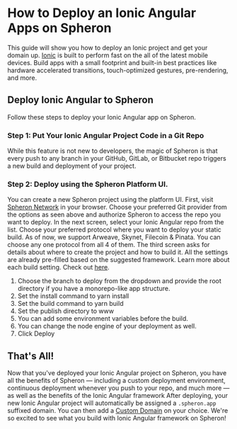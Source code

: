 
# How to Deploy an Ionic Angular Apps on Spheron

This guide will show you how to deploy an Ionic project and get your domain up.
[Ionic](https://ionicframework.com/) is built to perform fast on the all of the latest mobile devices. Build apps with a small footprint and built-in best practices like hardware accelerated transitions, touch-optimized gestures, pre-rendering, and more.

## Deploy Ionic Angular to Spheron

Follow these steps to deploy your Ionic Angular app on Spheron.

### Step 1: Put Your Ionic Angular Project Code in a Git Repo

While this feature is not new to developers, the magic of Spheron is that every push to any branch in your GitHub, GitLab, or Bitbucket repo triggers a new build and deployment of your project.

### Step 2: Deploy using the Spheron Platform UI.

You can create a new Spheron project using the platform UI. First, visit [Spheron Network](https://app.spheron.network/) in your browser.
Choose your preferred Git provider from the options as seen above and authorize Spheron to access the repo you want to deploy.
In the next screen, select your Ionic Angular repo from the list.
Choose your preferred protocol where you want to deploy your static build. As of now, we support Arweave, Skynet, Filecoin & Pinata. You can choose any one protocol from all 4 of them.
The third screen asks for details about where to create the project and how to build it. All the settings are already pre-filled based on the suggested framework. Learn more about each build setting. Check out [here](https://docs.spheron.network/deployments/get-started#configuring-the-deployment).

1. Choose the branch to deploy from the dropdown and provide the root directory if you have a monorepo-like app structure.
2. Set the install command to yarn install
3. Set the build command to yarn build
4. Set the publish directory to www
5. You can add some environment variables before the build.
6. You can change the node engine of your deployment as well.
7. Click Deploy

## That's All!

Now that you've deployed your Ionic Angular project on Spheron, you have all the benefits of Spheron — including a custom deployment environment, continuous deployment whenever you push to your repo, and much more — as well as the benefits of the Ionic Angular framework
After deploying, your new Ionic Angular project will automatically be assigned a `.spheron.app` suffixed domain. You can then add a [Custom Domain](https://docs.spheron.network/domain-and-https/centralized-domain/attach-domain) on your choice.
We're so excited to see what you build with Ionic Angular framework on Spheron!

<Navigation name="Deploy Ionic Angular App" />
